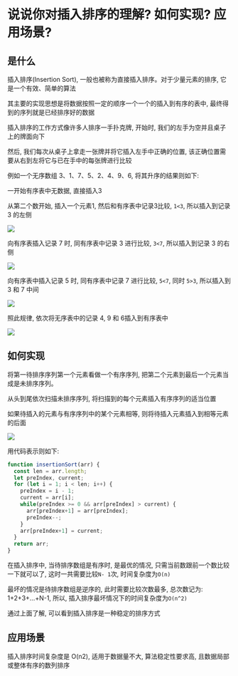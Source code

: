 # 说说你对插入排序的理解? 如何实现? 应用场景? 

## 是什么

插入排序(Insertion Sort), 一般也被称为直接插入排序。对于少量元素的排序, 它是一个有效、简单的算法

其主要的实现思想是将数据按照一定的顺序一个一个的插入到有序的表中, 最终得到的序列就是已经排序好的数据

插入排序的工作方式像许多人排序一手扑克牌, 开始时, 我们的左手为空并且桌子上的牌面向下

然后, 我们每次从桌子上拿走一张牌并将它插入左手中正确的位置, 该正确位置需要从右到左将它与已在手中的每张牌进行比较

例如一个无序数组 3、1、7、5、2、4、9、6, 将其升序的结果则如下: 

一开始有序表中无数据, 直接插入3

从第二个数开始, 插入一个元素1, 然后和有序表中记录3比较, `1<3`, 所以插入到记录 3 的左侧

![](https://static.vue-js.com/9d24f5f0-267f-11ec-a752-75723a64e8f5.png)

向有序表插入记录 7 时, 同有序表中记录 3 进行比较, `3<7`, 所以插入到记录 3 的右侧

![](https://static.vue-js.com/a6a954e0-267f-11ec-8e64-91fdec0f05a1.png)

向有序表中插入记录 5 时, 同有序表中记录 7 进行比较, `5<7`, 同时 `5>3`, 所以插入到 3 和 7 中间

![](https://static.vue-js.com/b1981940-267f-11ec-8e64-91fdec0f05a1.png)

照此规律, 依次将无序表中的记录 4, 9 和 6插入到有序表中

![](https://static.vue-js.com/bc2ed290-267f-11ec-a752-75723a64e8f5.png)

## 如何实现

将第一待排序序列第一个元素看做一个有序序列, 把第二个元素到最后一个元素当成是未排序序列。

从头到尾依次扫描未排序序列, 将扫描到的每个元素插入有序序列的适当位置

如果待插入的元素与有序序列中的某个元素相等, 则将待插入元素插入到相等元素的后面

![](https://www.runoob.com/wp-content/uploads/2019/03/insertionSort.gif)

用代码表示则如下: 

```js showLineNumbers copy
function insertionSort(arr) {
  const len = arr.length;
  let preIndex, current;
  for (let i = 1; i < len; i++) {
    preIndex = i - 1;
    current = arr[i];
    while(preIndex >= 0 && arr[preIndex] > current) {
      arr[preIndex+1] = arr[preIndex];
      preIndex--;
    }
    arr[preIndex+1] = current;
  }
  return arr;
}
```

在插入排序中, 当待排序数组是有序时, 是最优的情况, 只需当前数跟前一个数比较一下就可以了, 这时一共需要比较`N- 1`次, 时间复杂度为`O(n)`

最坏的情况是待排序数组是逆序的, 此时需要比较次数最多, 总次数记为: 1+2+3+…+N-1, 所以, 插入排序最坏情况下的时间复杂度为`O(n^2)`

通过上面了解, 可以看到插入排序是一种稳定的排序方式

## 应用场景

插入排序时间复杂度是 O(n2), 适用于数据量不大, 算法稳定性要求高, 且数据局部或整体有序的数列排序
